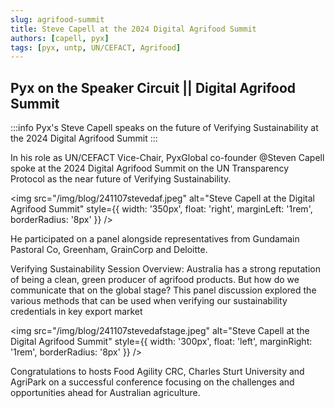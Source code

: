 ```yaml
---
slug: agrifood-summit
title: Steve Capell at the 2024 Digital Agrifood Summit
authors: [capell, pyx]
tags: [pyx, untp, UN/CEFACT, Agrifood]
---
```


## Pyx on the Speaker Circuit || Digital Agrifood Summit

:::info
Pyx's Steve Capell speaks on the future of Verifying Sustainability at the 2024 Digital Agrifood Summit
:::

In his role as UN/CEFACT Vice-Chair, PyxGlobal co-founder @Steven Capell spoke at the 2024 Digital Agrifood Summit on the UN Transparency Protocol as the near future of Verifying Sustainability.  <!-- truncate -->

<img src="/img/blog/241107stevedaf.jpeg" alt="Steve Capell at the Digital Agrifood Summit" style={{ width: '350px', float: 'right', marginLeft: '1rem', borderRadius: '8px' }} />

He participated on a panel alongside representatives from Gundamain Pastoral Co, Greenham, GrainCorp and Deloitte. 

Verifying Sustainability Session Overview: Australia has a strong reputation of being a clean, green producer of agrifood products. But how do we communicate that on the global stage? This panel discussion explored the various methods that can be used when verifying our sustainability credentials in key export market

<img src="/img/blog/241107stevedafstage.jpeg" alt="Steve Capell at the Digital Agrifood Summit" style={{ width: '300px', float: 'left', marginRight: '1rem', borderRadius: '8px' }} />

Congratulations to hosts Food Agility CRC, Charles Sturt University and AgriPark on a successful conference focusing on the challenges and opportunities ahead for Australian agriculture. 
